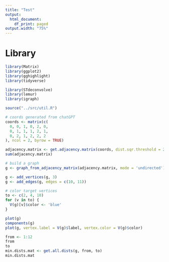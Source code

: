 ```yaml
---
title: "Test"
output:
  html_document:
    df_print: paged
output.width: "75%"
---
```


# Library

```r
library(Matrix)
library(ggplot2)
library(gghighlight)
library(tidyverse)

library(STdeconvolve)
library(lemur)
library(igraph)

```

```r
source("../src/util.R")
```

```r
# coords generated from chatGPT
coords <- matrix(c(
  0, 0, 1, 0, 2, 0,
  0, 1, 1, 1, 2, 1,
  0, 2, 1, 2, 2, 2
), ncol = 2, byrow = TRUE)

```

```r
adjacency.matrix <- get.adjacency.matrix(coords, dist.sqr.threshold = 2.5)
sum(adjacency.matrix)

# build a graph
g <- graph_from_adjacency_matrix(adjacency.matrix, mode = 'undirected')

g <- add_vertices(g, 3)
g <- add_edges(g, edges = c(10, 11))

# color target vertices
to <- c(2, 4, 10)
for (v in to) {
  V(g)[v]$color <- 'blue'
}

plot(g)
components(g)
plot(g, vertex.label = V(g)$label, vertex.color = V(g)$color)

```

```r
from <- 1:12
from
to
min.dists.mat <- get.all.dists(g, from, to)
min.dists.mat
```
